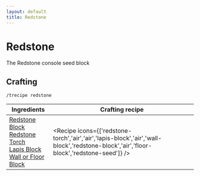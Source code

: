 ```yaml
---
layout: default
title: Redstone
---
```



Redstone
===================

The Redstone console seed block 

## Crafting

`/trecipe redstone`

| Ingredients | Crafting recipe |
| ----------- | --------------- |
| [Redstone Block](https://minecraft.wiki/w/Redstone_Block)<br/>[Redstone Torch](https://minecraft.wiki/w/Redstone_Torch)<br/>[Lapis Block](https://minecraft.wiki/w/Lapis_Block)<br/>[Wall or Floor Block](/walls) | <Recipe icons={['redstone-torch','air','air','lapis-block','air','wall-block','redstone-block','air','floor-block','redstone-seed']} /> |

